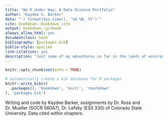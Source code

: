 ```yaml
--- 
title: "We R Under Way: A Data Science Portfolio"
author: "Kaydee S. Barker"
date: "`r format(Sys.time(), '%d %B, %Y')`"
site: bookdown::bookdown_site
output: bookdown::gitbook
always_allow_html: yes
documentclass: book
bibliography: [packages.bib]
biblio-style: apalike
link-citations: yes
description: "Just some of my adventures so far in the lands of environmental data. Warning: I can't help adding nerd jokes, so pun-ish me."
---
```


```r
knitr::opts_chunk$set(echo = TRUE)

# automatically create a bib database for R packages
knitr::write_bib(c(
  .packages(), 'bookdown', 'knitr', 'rmarkdown'
), 'packages.bib')

```

Writing and code by Kaydee Barker, assignments by Dr. Ross and Dr. Mueller (SOCR 580A7), Dr. Lefsky (ESS 330) of Colorado State University. Data cited within chapters.


